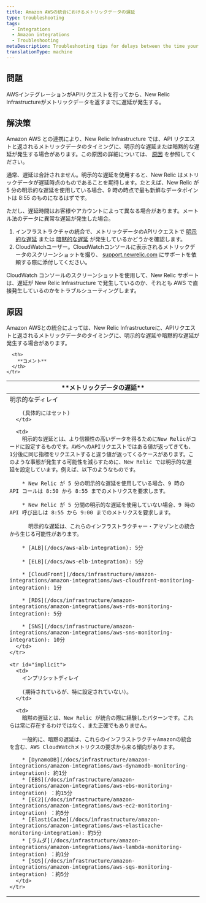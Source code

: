 ```yaml
---
title: Amazon AWSの統合におけるメトリックデータの遅延
type: troubleshooting
tags:
  - Integrations
  - Amazon integrations
  - Troubleshooting
metaDescription: Troubleshooting tips for delays between the time your Amazon AWS integration makes an API request and New Relic Infrastructure returns the metric data.
translationType: machine
---
```


## 問題

AWSインテグレーションがAPIリクエストを行ってから、New Relic Infrastructureがメトリックデータを返すまでに遅延が発生する。

## 解決策

Amazon AWS との連携により、New Relic Infrastructure では、API リクエストと返されるメトリックデータのタイミングに、明示的な遅延または暗黙的な遅延が発生する場合があります。この原因の詳細については、 [原因](#cause) を参照してください。

通常、遅延は合計されません。明示的な遅延を使用すると、New Relic はメトリックデータが遅延時点のものであることを期待します。たとえば、New Relic が 5 分の明示的な遅延を使用している場合、9 時の時点で最も新鮮なデータポイントは 8:55 のものになるはずです。

ただし、遅延時間はお客様やアカウントによって異なる場合があります。メートル法のデータに異常な遅延が発生した場合。

1. インフラストラクチャの統合で、メトリックデータのAPIリクエストで [明示的な遅延](#explicit) または [暗黙的な遅延](#implicit) が発生しているかどうかを確認します。
2. CloudWatchユーザー。CloudWatchコンソールに表示されるメトリックデータのスクリーンショットを撮り、 [support.newrelic.com](https://support.newrelic.com/) にサポートを依頼する際に添付してください。

CloudWatch コンソールのスクリーンショットを使用して、New Relic サポートは、遅延が New Relic Infrastructure で発生しているのか、それとも AWS で直接発生しているのかをトラブルシューティングします。

## 原因

Amazon AWSとの統合によっては、New Relic Infrastructureに、APIリクエストと返されるメトリックデータのタイミングに、明示的な遅延や暗黙的な遅延が発生する場合があります。

<table>
  <thead>
    <tr>
      <th style={{ width: "200px" }}>
        **メトリックデータの遅延**
      </th>

      <th>
        **コメント**
      </th>
    </tr>
  </thead>

  <tbody>
    <tr id="explicit">
      <td>
        明示的なディレイ

        (具体的にはセット)
      </td>

      <td>
        明示的な遅延とは、より信頼性の高いデータを得るためにNew Relicがコードに設定するものです。AWSへのAPIリクエストではある値が返ってきても、1分後に同じ指標をリクエストすると違う値が返ってくるケースがあります。このような事態が発生する可能性を減らすために、New Relic では明示的な遅延を設定しています。例えば、以下のようなものです。

        * New Relic が 5 分の明示的な遅延を使用している場合、9 時の API コールは 8:50 から 8:55 までのメトリクスを要求します。

        * New Relic が 5 分間の明示的な遅延を使用していない場合、9 時の API 呼び出しは 8:55 から 9:00 までのメトリクスを要求します。

          明示的な遅延は、これらのインフラストラクチャー・アマゾンとの統合から生じる可能性があります。

        * [ALB](/docs/aws-alb-integration): 5分

        * [ELB](/docs/aws-elb-integration): 5分

        * [CloudFront](/docs/infrastructure/amazon-integrations/amazon-integrations/aws-cloudfront-monitoring-integration): 1分

        * [RDS](/docs/infrastructure/amazon-integrations/amazon-integrations/aws-rds-monitoring-integration): 5分

        * [SNS](/docs/infrastructure/amazon-integrations/amazon-integrations/aws-sns-monitoring-integration): 10分
      </td>
    </tr>

    <tr id="implicit">
      <td>
        インプリシットディレイ

        (期待されているが、特に設定されていない）。
      </td>

      <td>
        暗黙の遅延とは、New Relic が統合の際に経験したパターンです。これらは常に存在するわけではなく、また正確でもありません。

        一般的に、暗黙の遅延は、これらのインフラストラクチャAmazonの統合を含む、AWS CloudWatchメトリクスの要求から来る傾向があります。

        * [DynamoDB](/docs/infrastructure/amazon-integrations/amazon-integrations/aws-dynamodb-monitoring-integration): 約1分
        * [EBS](/docs/infrastructure/amazon-integrations/amazon-integrations/aws-ebs-monitoring-integration) ：約15分
        * [EC2](/docs/infrastructure/amazon-integrations/amazon-integrations/aws-ec2-monitoring-integration) ：約5分
        * [ElastiCache](/docs/infrastructure/amazon-integrations/amazon-integrations/aws-elasticache-monitoring-integration): 約5分
        * [ラムダ](/docs/infrastructure/amazon-integrations/amazon-integrations/aws-lambda-monitoring-integration) ：約1分
        * [SQS](/docs/infrastructure/amazon-integrations/amazon-integrations/aws-sqs-monitoring-integration) ：約5分
      </td>
    </tr>
  </tbody>
</table>